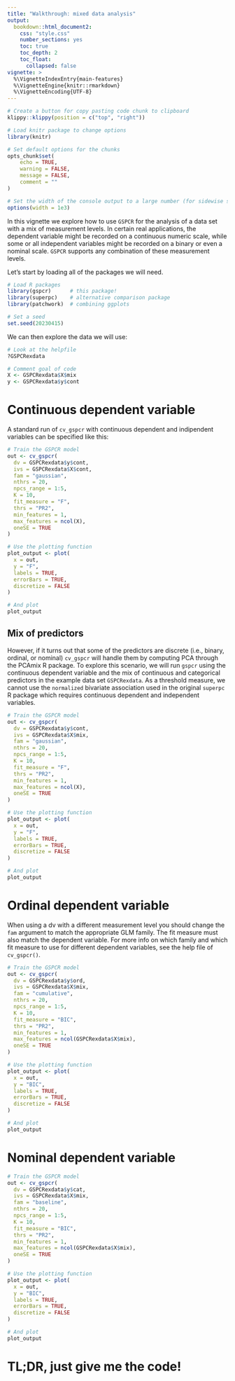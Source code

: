 ```yaml
---
title: "Walkthrough: mixed data analysis"
output: 
  bookdown::html_document2:
    css: "style.css"
    number_sections: yes
    toc: true
    toc_depth: 2
    toc_float:
      collapsed: false
vignette: >
  %\VignetteIndexEntry{main-features}
  %\VignetteEngine{knitr::rmarkdown}
  %\VignetteEncoding{UTF-8}
---
```


```r
# Create a button for copy pasting code chunk to clipboard
klippy::klippy(position = c("top", "right"))

```

```r
# Load knitr package to change options
library(knitr)

# Set default options for the chunks
opts_chunk$set(
    echo = TRUE,
    warning = FALSE,
    message = FALSE,
    comment = ""
)

# Set the width of the console output to a large number (for sidewise scroll)
options(width = 1e3)

```

In this vignette we explore how to use `GSPCR` for the analysis of a data set with a mix of measurement levels.
In certain real applications, the dependent variable might be recorded on a continuous numeric scale, while some or all independent variables might be recorded on a binary or even a nominal scale.
`GSPCR` supports any combination of these measurement levels.

Let's start by loading all of the packages we will need.

```r
# Load R packages
library(gspcr)      # this package!
library(superpc)    # alternative comparison package
library(patchwork)  # combining ggplots

# Set a seed
set.seed(20230415)

```

We can then explore the data we will use:

```r
# Look at the helpfile
?GSPCRexdata

# Comment goal of code
X <- GSPCRexdata$X$mix
y <- GSPCRexdata$y$cont

```

# Continuous dependent variable

A standard run of `cv_gspcr` with continuous dependent and indipendent variables can be specified like this:

```r
# Train the GSPCR model
out <- cv_gspcr(
  dv = GSPCRexdata$y$cont,
  ivs = GSPCRexdata$X$cont,
  fam = "gaussian",
  nthrs = 20,
  npcs_range = 1:5,
  K = 10,
  fit_measure = "F",
  thrs = "PR2",
  min_features = 1,
  max_features = ncol(X),
  oneSE = TRUE
)

# Use the plotting function
plot_output <- plot(
  x = out,
  y = "F",
  labels = TRUE,
  errorBars = TRUE,
  discretize = FALSE
)

# And plot
plot_output

```

## Mix of predictors

However, if it turns out that some of the predictors are discrete (i.e., binary, ordinal, or nominal) `cv_gspcr` will handle them by computing PCA through the PCAmix R package.
To explore this scenario, we will run `gspcr` using the continuous dependent variable and the mix of continuous and categorical predictors in the example data set `GSPCRexdata`.
As a threshold measure, we cannot use the `normalized` bivariate association used in the original `superpc` R package which requires continuous dependent and independent variables.

```r
# Train the GSPCR model
out <- cv_gspcr(
  dv = GSPCRexdata$y$cont,
  ivs = GSPCRexdata$X$mix,
  fam = "gaussian",
  nthrs = 20,
  npcs_range = 1:5,
  K = 10,
  fit_measure = "F",
  thrs = "PR2",
  min_features = 1,
  max_features = ncol(X),
  oneSE = TRUE
)

# Use the plotting function
plot_output <- plot(
  x = out,
  y = "F",
  labels = TRUE,
  errorBars = TRUE,
  discretize = FALSE
)

# And plot
plot_output

```

# Ordinal dependent variable

When using a dv with a different measurement level you should change the `fam` argument to match the appropriate GLM family.
The fit measure must also match the dependent variable.
For more info on which family and which fit measure to use for different dependent variables, see the help file of `cv_gspcr()`.

```r
# Train the GSPCR model
out <- cv_gspcr(
  dv = GSPCRexdata$y$ord,
  ivs = GSPCRexdata$X$mix,
  fam = "cumulative",
  nthrs = 20,
  npcs_range = 1:5,
  K = 10,
  fit_measure = "BIC",
  thrs = "PR2",
  min_features = 1,
  max_features = ncol(GSPCRexdata$X$mix),
  oneSE = TRUE
)

# Use the plotting function
plot_output <- plot(
  x = out,
  y = "BIC",
  labels = TRUE,
  errorBars = TRUE,
  discretize = FALSE
)

# And plot
plot_output

```

# Nominal dependent variable

```r
# Train the GSPCR model
out <- cv_gspcr(
  dv = GSPCRexdata$y$cat,
  ivs = GSPCRexdata$X$mix,
  fam = "baseline",
  nthrs = 20,
  npcs_range = 1:5,
  K = 10,
  fit_measure = "BIC",
  thrs = "PR2",
  min_features = 1,
  max_features = ncol(GSPCRexdata$X$mix),
  oneSE = TRUE
)

# Use the plotting function
plot_output <- plot(
  x = out,
  y = "BIC",
  labels = TRUE,
  errorBars = TRUE,
  discretize = FALSE
)

# And plot
plot_output

```

# TL;DR, just give me the code!

```r
```

<!-- Remove white space generated by toc_float -->
<div class="tocify-extend-page" data-unique="tocify-extend-page" style="height: 0;"></div>